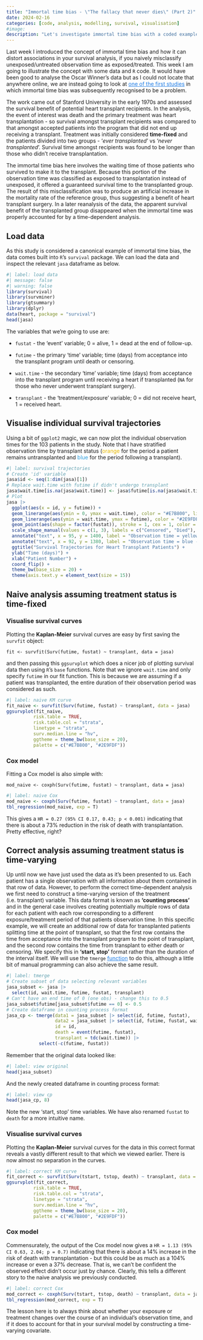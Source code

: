 ```yaml
---
title: "Immortal time bias - \"The fallacy that never dies\" (Part 2)"
date: 2024-02-16
categories: [code, analysis, modelling, survival, visualisation]
#image: 
description: "Let's investigate immortal time bias with a coded example."
---
```


Last week I introduced the concept of immortal time bias and how it can distort associations in your survival analysis, if you naively misclassify unexposed/untreated observation time as exposed/treated. This week I am going to illustrate the concept with some data and `R` code. It would have been good to analyse the Oscar Winner's data but as I could not locate that anywhere online, we are instead going to look at [one of the first studies](https://www.jstor.org/stable/2286902 "https://www.jstor.org/stable/2286902"){style="color: #1f7de6"} in which immortal time bias was subsequently recognised to be a problem.

The work came out of Stanford University in the early 1970s and assessed the survival benefit of potential heart transplant recipients. In the analysis, the event of interest was death and the primary treatment was heart transplantation - so survival amongst transplant recipients was compared to that amongst accepted patients into the program that did not end up receiving a transplant. Treatment was initially considered **time-fixed** and the patients divided into two groups - '*ever transplanted*' vs '*never transplanted*'. Survival time amongst recipients was found to be longer than those who didn't receive transplantation.

The immortal time bias here involves the waiting time of those patients who survived to make it to the transplant. Because this portion of the observation time was classified as exposed to transplantation instead of unexposed, it offered a guaranteed survival time to the transplanted group. The result of this misclassification was to produce an artificial increase in the mortality rate of the reference group, thus suggesting a benefit of heart transplant surgery. In a later reanalysis of the data, the apparent survival benefit of the transplanted group disappeared when the immortal time was properly accounted for by a time-dependent analysis.

## Load data

As this study is considered a canonical example of immortal time bias, the data comes built into `R`'s `survival` package. We can load the data and inspect the relevant `jasa` dataframe as below.

```r
#| label: load data
#| message: false
#| warning: false
library(survival)
library(survminer)
library(gtsummary)
library(dplyr)
data(heart, package = "survival")
head(jasa)
```

The variables that we're going to use are:

-   `fustat` - the 'event' variable; 0 = alive, 1 = dead at the end of follow-up.

-   `futime` - the primary 'time' variable; time (days) from acceptance into the transplant program until death or censoring.

-   `wait.time` - the secondary 'time' variable; time (days) from acceptance into the transplant program until receiving a heart if transplanted (`NA` for those who never underwent transplant surgery).

-   `transplant` - the 'treatment/exposure' variable; 0 = did not receive heart, 1 = received heart.

## Visualise individual survival trajectories

Using a bit of `ggplot2` magic, we can now plot the individual observation times for the 103 patients in the study. Note that I have stratified observation time by transplant status (<FONT COLOR = "#E7B800">orange</FONT> for the period a patient remains untransplanted and <FONT COLOR = "#2E9FDF">blue</FONT> for the period following a transplant).

```r
#| label: survival trajectories
# Create 'id' variable
jasa$id <- seq(1:dim(jasa)[1])
# Replace wait.time with futime if didn't undergo transplant
jasa$wait.time[is.na(jasa$wait.time)] <- jasa$futime[is.na(jasa$wait.time)]
# Plot
jasa |>
  ggplot(aes(x = id, y = futime)) +
  geom_linerange(aes(ymin = 0, ymax = wait.time), color = "#E7B800", linewidth = 1) +
  geom_linerange(aes(ymin = wait.time, ymax = futime), color = "#2E9FDF", linewidth = 1) +
  geom_point(aes(shape = factor(fustat)), stroke = 1, cex = 1, color = "black") +
  scale_shape_manual(values = c(1, 3), labels = c("Censored", "Died"), name = "Outcome") +
  annotate("text", x = 95, y = 1400, label = "Observation time = yellow - untransplanted", size = 5, color = "#E7B800") +
  annotate("text", x = 92, y = 1380, label = "Observation time = blue - post-transplant", size = 5, color = "#2E9FDF") +
  ggtitle("Survival Trajectories for Heart Transplant Patients") +   
  ylab("Time (days)") +
  xlab("Patient Number") + 
  coord_flip() + 
  theme_bw(base_size = 20) +
  theme(axis.text.y = element_text(size = 15))
```

## Naive analysis assuming treatment status is time-fixed

### Visualise survival curves

Plotting the **Kaplan-Meier** survival curves are easy by first saving the `survfit` object:

`fit <- survfit(Surv(futime, fustat) ~ transplant, data = jasa)`

and then passing this `ggsurvplot` which does a nicer job of plotting survival data then using `R`'s `base` functions. Note that we ignore `wait.time` and only specify `futime` in our fit function. This is because we are assuming if a patient was transplanted, the entire duration of their observation period was considered as such.

```r
#| label: naive KM curve
fit_naive <- survfit(Surv(futime, fustat) ~ transplant, data = jasa)
ggsurvplot(fit_naive,
          risk.table = TRUE,
          risk.table.col = "strata",
          linetype = "strata",
          surv.median.line = "hv",
          ggtheme = theme_bw(base_size = 20),
          palette = c("#E7B800", "#2E9FDF"))
```

### Cox model

Fitting a Cox model is also simple with:

`mod_naive <- coxph(Surv(futime, fustat) ~ transplant, data = jasa)`

```r
#| label: naive Cox
mod_naive <- coxph(Surv(futime, fustat) ~ transplant, data = jasa)
tbl_regression(mod_naive, exp = T)
```

This gives a `HR = 0.27 (95% CI 0.17, 0.43; p < 0.001)` indicating that there is about a 73% reduction in the risk of death with transplantation. Pretty effective, right?

## Correct analysis assuming treatment status is time-varying

Up until now we have just used the data as it's been presented to us. Each patient has a single observation with all information about them contained in that row of data. However, to perform the correct time-dependent analysis we first need to construct a time-varying version of the treatment (i.e. transplant) variable. This data format is known as **'counting process'** and in the general case involves creating potentially multiple rows of data for each patient with each row corresponding to a different exposure/treatment period of that patients observation time. In this specific example, we will create an additional row of data for transplanted patients splitting time at the point of transplant, so that the first row contains the time from acceptance into the transplant program to the point of transplant, and the second row contains the time from transplant to either death or censoring. We specify this in **'start, stop'** format rather than the duration of the interval itself. We will use the `tmerge` [function](https://www.rdocumentation.org/packages/survival/versions/3.5-7/topics/tmerge){style="color: #1f7de6"} to do this, although a little bit of manual programming can also achieve the same result.

```r
#| label: tmerge
# Create subset of data selecting relevant variables
jasa_subset <- jasa |> 
  select(id, wait.time, futime, fustat, transplant)
# Can't have an end time of 0 (one obs) - change this to 0.5
jasa_subset$futime[jasa_subset$futime == 0] <- 0.5
# Create dataframe in counting process format
jasa_cp <- tmerge(data1 = jasa_subset |> select(id, futime, fustat), 
                  data2 = jasa_subset |> select(id, futime, fustat, wait.time, transplant), 
                  id = id, 
                  death = event(futime, fustat),
                  transplant = tdc(wait.time)) |> 
            select(-c(futime, fustat))
```

Remember that the original data looked like:

```r
#| label: view original
head(jasa_subset)
```

And the newly created dataframe in counting process format:

```r
#| label: view cp
head(jasa_cp, 8)
```

Note the new 'start, stop' time variables. We have also renamed `fustat` to `death` for a more intuitive name.

### Visualise survival curves

Plotting the **Kaplan-Meier** survival curves for the data in this correct format reveals a vastly different result to that which we viewed earlier. There is now almost no separation in the curves.

```r
#| label: correct KM curve
fit_correct <- survfit(Surv(tstart, tstop, death) ~ transplant, data = jasa_cp)
ggsurvplot(fit_correct,
          risk.table = TRUE,
          risk.table.col = "strata",
          linetype = "strata",
          surv.median.line = "hv",
          ggtheme = theme_bw(base_size = 20),
          palette = c("#E7B800", "#2E9FDF"))
```

### Cox model

Commensurately, the output of the Cox model now gives a `HR = 1.13 (95% CI 0.63, 2.04; p = 0.7)` indicating that there is about a 14% increase in the risk of death with transplantation - but this could be as much as a 104% increase or even a 37% decrease. That is, we can't be confident the observed effect didn't occur just by chance. Clearly, this tells a different story to the naive analysis we previously conducted.

```r
#| label: correct Cox
mod_correct <- coxph(Surv(tstart, tstop, death) ~ transplant, data = jasa_cp)
tbl_regression(mod_correct, exp = T)
```
The lesson here is to always think about whether your exposure or treatment changes over the course of an individual's observation time, and if it does to account for that in your survival model by constructing a time-varying covariate.

